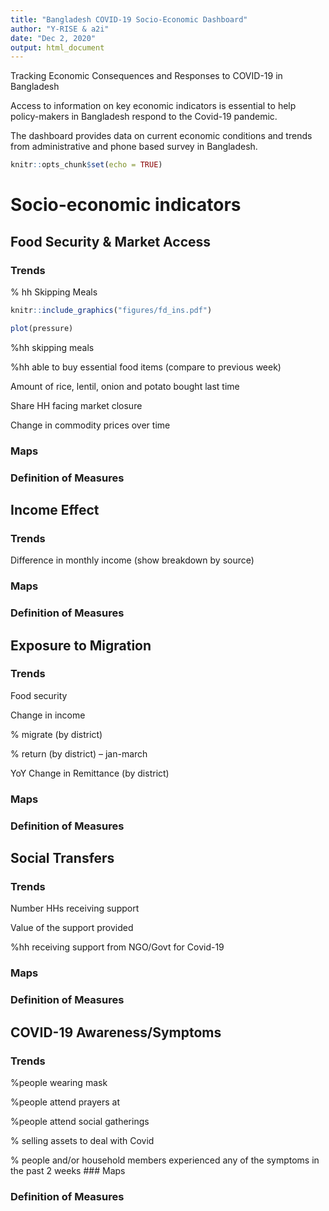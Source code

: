 ```yaml
---
title: "Bangladesh COVID-19 Socio-Economic Dashboard"
author: "Y-RISE & a2i"
date: "Dec 2, 2020"
output: html_document
---
```


Tracking Economic Consequences and Responses to COVID-19 in Bangladesh

Access to information on key economic indicators is essential to help policy-makers in Bangladesh respond to the Covid-19 pandemic.

The dashboard provides data on current economic conditions and trends from administrative and phone based survey in Bangladesh.
```r
knitr::opts_chunk$set(echo = TRUE)
```


#   Socio-economic indicators {.tabset .tabset-pills} 
## Food Security & Market Access {.tabset  .tabset-pills}

### Trends
% hh Skipping Meals
```r
knitr::include_graphics("figures/fd_ins.pdf")
```

```r
plot(pressure)
```

%hh skipping meals

%hh able to buy essential food items (compare to  previous week)

Amount of rice, lentil, onion and potato bought last time

Share HH facing market closure

Change in commodity prices over time


### Maps

### Definition of Measures

## Income Effect {.tabset  .tabset-pills}

### Trends
Difference in monthly income
(show breakdown by source)


### Maps

### Definition of Measures

## Exposure to Migration {.tabset  .tabset-pills}

### Trends
Food security 

Change in income

% migrate (by district)

% return (by district) – jan-march

YoY Change in Remittance (by district)


### Maps

### Definition of Measures

## Social Transfers {.tabset  .tabset-pills}

### Trends
Number HHs receiving support

Value of the support provided

%hh receiving support from NGO/Govt for Covid-19 


### Maps

### Definition of Measures

## COVID-19 Awareness/Symptoms {.tabset  .tabset-pills}

### Trends
%people wearing mask

%people attend prayers at

%people attend social gatherings

% selling assets to deal with Covid

% people and/or household members experienced any of the symptoms in the past 2 weeks
### Maps

### Definition of Measures

